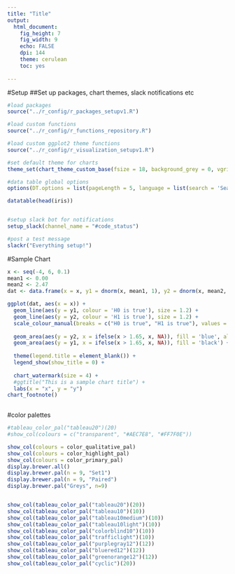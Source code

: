 ```yaml
---
title: "Title"
output:
  html_document:
    fig_height: 7
    fig_width: 9
    echo: FALSE
    dpi: 144
    theme: cerulean
    toc: yes
    
---
```



#Setup
##Set up packages, chart themes, slack notifications etc
```r

#load packages
source("../r_config/r_packages_setupv1.R") 

#load custom functions
source("../r_config/r_functions_repository.R")

#load custom ggplot2 theme functions
source("../r_config/r_visualization_setupv1.R")

#set default theme for charts
theme_set(chart_theme_custom_base(fsize = 18, background_grey = 0, vgrid = 1, hgrid = 1)) 

#data table global options
options(DT.options = list(pageLength = 5, language = list(search = 'Search:')))

datatable(head(iris))


#setup slack bot for notifications
setup_slack(channel_name = "#code_status")

#post a test message
slackr("Everything setup!")

```

#Sample Chart
```r

x <- seq(-4, 6, 0.1)
mean1 <- 0.00
mean2 <- 2.47
dat <- data.frame(x = x, y1 = dnorm(x, mean1, 1), y2 = dnorm(x, mean2, 1))

ggplot(dat, aes(x = x)) +
  geom_line(aes(y = y1, colour = 'H0 is true'), size = 1.2) +
  geom_line(aes(y = y2, colour = 'H1 is true'), size = 1.2) +
  scale_colour_manual(breaks = c("H0 is true", "H1 is true"), values = c("blue", "red")) +
  
  geom_area(aes(y = y2, x = ifelse(x > 1.65, x, NA)), fill = 'blue', alpha = 0.3) +
  geom_area(aes(y = y1, x = ifelse(x > 1.65, x, NA)), fill = 'black') +
  
  theme(legend.title = element_blank()) +
  legend_show(show_title = 0) +
  
  chart_watermark(size = 4) +
  #ggtitle("This is a sample chart title") +
  labs(x = "x", y = "y") 
chart_footnote() 
  


```


#color palettes
```r

#tableau_color_pal("tableau20")(20)
#show_col(colours = c("transparent", "#AEC7E8", "#FF7F0E"))

show_col(colours = color_qualitative_pal)
show_col(colours = color_highlight_pal)
show_col(colours = color_primary_pal)
display.brewer.all()
display.brewer.pal(n = 9, "Set1")
display.brewer.pal(n = 9, "Paired")
display.brewer.pal("Greys", n=9)


show_col(tableau_color_pal("tableau20")(20))
show_col(tableau_color_pal("tableau10")(10))
show_col(tableau_color_pal("tableau10medium")(10))
show_col(tableau_color_pal("tableau10light")(10))
show_col(tableau_color_pal("colorblind10")(10))
show_col(tableau_color_pal("trafficlight")(10))
show_col(tableau_color_pal("purplegray12")(12))
show_col(tableau_color_pal("bluered12")(12))
show_col(tableau_color_pal("greenorange12")(12))
show_col(tableau_color_pal("cyclic")(20))
```

